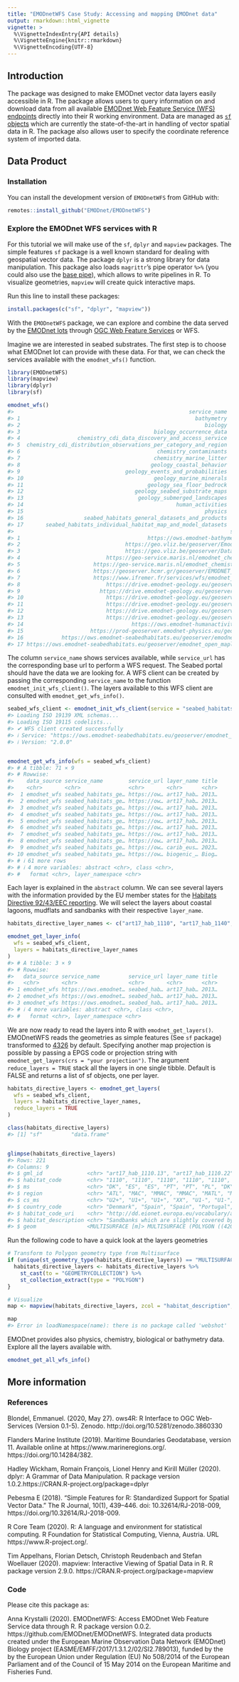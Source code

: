 ```yaml
---
title: "EMODnetWFS Case Study: Accessing and mapping EMODnet data"
output: rmarkdown::html_vignette
vignette: >
  %\VignetteIndexEntry{API details}
  %\VignetteEngine{knitr::rmarkdown}
  %\VignetteEncoding{UTF-8}
---
```





## Introduction

The package was designed to make EMODnet vector data layers easily accessible in R. The package allows users to query information on and download data from all available [EMODnet Web Feature Service (WFS) endpoints](https://emodnet.ec.europa.eu/geonetwork/emodnet/eng/catalog.search#/home) directly into their R working environment. Data are managed as [`sf` objects](https://r-spatial.github.io/sf/) which are currently the state-of-the-art in handling of vector spatial data in R. The package also allows user to specify the coordinate reference system of imported data.

## Data Product
### Installation

You can install the development version of `EMODnetWFS` from GitHub with:


``` r
remotes::install_github("EMODnet/EMODnetWFS")
```

### Explore the EMODnet WFS services with R

For this tutorial we will make use of the `sf`,  `dplyr`  and `mapview` packages. The simple features `sf` package is a well known standard for dealing with geospatial vector data. The package `dplyr` is a strong library for data manipulation. This package also loads `magrittr`'s pipe operator `%>%` (you could also use the [base pipe](https://r4ds.hadley.nz/workflow-pipes.html)), which allows to write pipelines in R. To visualize geometries,  `mapview` will create quick interactive maps.

Run this line to install these packages:


``` r
install.packages(c("sf", "dplyr", "mapview"))
```



With the `EMODnetWFS` package, we can explore and combine the data served by the [EMODnet lots ](https://www.emodnet.eu/en/portals) through [OGC Web Feature Services](https://en.wikipedia.org/wiki/Web_Feature_Service) or WFS.

Imagine we are interested in seabed substrates. The first step is to choose what EMODnet lot can provide with these data. For that, we can check the services available with the `emodnet_wfs()` function.


``` r
library(EMODnetWFS)
library(mapview)
library(dplyr)
library(sf)

emodnet_wfs()
#>                                                       service_name
#> 1                                                       bathymetry
#> 2                                                          biology
#> 3                                          biology_occurrence_data
#> 4                  chemistry_cdi_data_discovery_and_access_service
#> 5  chemistry_cdi_distribution_observations_per_category_and_region
#> 6                                           chemistry_contaminants
#> 7                                          chemistry_marine_litter
#> 8                                         geology_coastal_behavior
#> 9                                 geology_events_and_probabilities
#> 10                                         geology_marine_minerals
#> 11                                       geology_sea_floor_bedrock
#> 12                                   geology_seabed_substrate_maps
#> 13                                    geology_submerged_landscapes
#> 14                                                human_activities
#> 15                                                         physics
#> 16                   seabed_habitats_general_datasets_and_products
#> 17       seabed_habitats_individual_habitat_map_and_model_datasets
#>                                                                    service_url
#> 1                                        https://ows.emodnet-bathymetry.eu/wfs
#> 2                                 https://geo.vliz.be/geoserver/Emodnetbio/wfs
#> 3                                 https://geo.vliz.be/geoserver/Dataportal/wfs
#> 4                           https://geo-service.maris.nl/emodnet_chemistry/wfs
#> 5                       https://geo-service.maris.nl/emodnet_chemistry_p36/wfs
#> 6                       https://geoserver.hcmr.gr/geoserver/EMODNET_SHARED/wfs
#> 7                       https://www.ifremer.fr/services/wfs/emodnet_chemistry2
#> 8                           https://drive.emodnet-geology.eu/geoserver/tno/wfs
#> 9                         https://drive.emodnet-geology.eu/geoserver/ispra/wfs
#> 10                          https://drive.emodnet-geology.eu/geoserver/gsi/wfs
#> 11                          https://drive.emodnet-geology.eu/geoserver/bgr/wfs
#> 12                          https://drive.emodnet-geology.eu/geoserver/gtk/wfs
#> 13                          https://drive.emodnet-geology.eu/geoserver/bgs/wfs
#> 14                                  https://ows.emodnet-humanactivities.eu/wfs
#> 15                     https://prod-geoserver.emodnet-physics.eu/geoserver/ows
#> 16            https://ows.emodnet-seabedhabitats.eu/geoserver/emodnet_open/wfs
#> 17 https://ows.emodnet-seabedhabitats.eu/geoserver/emodnet_open_maplibrary/wfs
```



The column `service_name` shows services available, while  `service_url` has the corresponding base url to perform a WFS request. The Seabed portal should have the data we are looking for. A WFS client can be created by passing the corresponding `service_name` to the function `emodnet_init_wfs_client()`. The layers available to this WFS client are consulted with `emodnet_get_wfs_info()`.


``` r
seabed_wfs_client <- emodnet_init_wfs_client(service = "seabed_habitats_general_datasets_and_products")
#> Loading ISO 19139 XML schemas...
#> Loading ISO 19115 codelists...
#> ✔ WFS client created successfully
#> ℹ Service: "https://ows.emodnet-seabedhabitats.eu/geoserver/emodnet_open/wfs"
#> ℹ Version: "2.0.0"
```

``` r

emodnet_get_wfs_info(wfs = seabed_wfs_client)
#> # A tibble: 71 × 9
#> # Rowwise: 
#>    data_source service_name        service_url layer_name title
#>    <chr>       <chr>               <chr>       <chr>      <chr>
#>  1 emodnet_wfs seabed_habitats_ge… https://ow… art17_hab… 2013…
#>  2 emodnet_wfs seabed_habitats_ge… https://ow… art17_hab… 2013…
#>  3 emodnet_wfs seabed_habitats_ge… https://ow… art17_hab… 2013…
#>  4 emodnet_wfs seabed_habitats_ge… https://ow… art17_hab… 2013…
#>  5 emodnet_wfs seabed_habitats_ge… https://ow… art17_hab… 2013…
#>  6 emodnet_wfs seabed_habitats_ge… https://ow… art17_hab… 2013…
#>  7 emodnet_wfs seabed_habitats_ge… https://ow… art17_hab… 2013…
#>  8 emodnet_wfs seabed_habitats_ge… https://ow… art17_hab… 2013…
#>  9 emodnet_wfs seabed_habitats_ge… https://ow… carib_eus… 2023…
#> 10 emodnet_wfs seabed_habitats_ge… https://ow… biogenic_… Biog…
#> # ℹ 61 more rows
#> # ℹ 4 more variables: abstract <chr>, class <chr>,
#> #   format <chr>, layer_namespace <chr>
```



Each layer is explained in the `abstract` column. We can see several layers with the information provided by the EU member states for the [Habitats Directive 92/43/EEC reporting](https://www.eea.europa.eu/data-and-maps/data/article-17-database-habitats-directive-92-43-eec-2). We will select the layers about coastal lagoons, mudflats and sandbanks with their respective `layer_name`.


``` r
habitats_directive_layer_names <- c("art17_hab_1110", "art17_hab_1140", "art17_hab_1150")

emodnet_get_layer_info(
  wfs = seabed_wfs_client,
  layers = habitats_directive_layer_names
)
#> # A tibble: 3 × 9
#> # Rowwise: 
#>   data_source service_name         service_url layer_name title
#>   <chr>       <chr>                <chr>       <chr>      <chr>
#> 1 emodnet_wfs https://ows.emodnet… seabed_hab… art17_hab… 2013…
#> 2 emodnet_wfs https://ows.emodnet… seabed_hab… art17_hab… 2013…
#> 3 emodnet_wfs https://ows.emodnet… seabed_hab… art17_hab… 2013…
#> # ℹ 4 more variables: abstract <chr>, class <chr>,
#> #   format <chr>, layer_namespace <chr>
```



We are now ready to read the layers into R with `emodnet_get_layers()`. EMODnetWFS reads the geometries as simple features (See `sf` package) transformed to [4326](https://epsg.io/4326) by default. Specifying another map projection is possible by passing a EPGS code or projection string with `emodnet_get_layers(crs = "your projection")`. The argument `reduce_layers = TRUE` stack all the layers in one single tibble. Default is FALSE and returns a list of sf objects, one per layer.


``` r
habitats_directive_layers <- emodnet_get_layers(
  wfs = seabed_wfs_client,
  layers = habitats_directive_layer_names,
  reduce_layers = TRUE
)

class(habitats_directive_layers)
#> [1] "sf"         "data.frame"
```

``` r

glimpse(habitats_directive_layers)
#> Rows: 221
#> Columns: 9
#> $ gml_id              <chr> "art17_hab_1110.13", "art17_hab_1110.22", "art17_hab_1110.25", "ar…
#> $ habitat_code        <chr> "1110", "1110", "1110", "1110", "1110", "1110", "1110", "1110", "1…
#> $ ms                  <chr> "DK", "ES", "ES", "PT", "PT", "PL", "DK", "FR", "UK", "BE", "BE", …
#> $ region              <chr> "ATL", "MAC", "MMAC", "MMAC", "MATL", "MBAL", "MBAL", "MATL", "MAT…
#> $ cs_ms               <chr> "U2+", "U1+", "U1+", "XX", "U1-", "U1-", "U1-", "U1x", "U1x", "U1x…
#> $ country_code        <chr> "Denmark", "Spain", "Spain", "Portugal", "Portugal", "Poland", "De…
#> $ habitat_code_uri    <chr> "http://dd.eionet.europa.eu/vocabulary/art17_2018/habitats/1110", …
#> $ habitat_description <chr> "Sandbanks which are slightly covered by sea water all the time", …
#> $ geom                <MULTISURFACE [m]> MULTISURFACE (POLYGON ((420..., MULTISURFACE (POLYGON…
```



Run the following code to have a quick look at the layers geometries

``` r
# Transform to Polygon geometry type from Multisurface
if (unique(st_geometry_type(habitats_directive_layers)) == "MULTISURFACE") {
  habitats_directive_layers <- habitats_directive_layers %>%
    st_cast(to = "GEOMETRYCOLLECTION") %>%
    st_collection_extract(type = "POLYGON")
}

# Visualize
map <- mapview(habitats_directive_layers, zcol = "habitat_description", burst = TRUE)

map
#> Error in loadNamespace(name): there is no package called 'webshot'
```

EMODnet provides also physics, chemistry, biological or bathymetry data. Explore all the layers available with.


``` r
emodnet_get_all_wfs_info()
```

## More information

### References

Blondel, Emmanuel. (2020, May 27). ows4R: R Interface to OGC Web-Services (Version 0.1-5). Zenodo. http://doi.org/10.5281/zenodo.3860330

Flanders Marine Institute (2019). Maritime Boundaries Geodatabase, version 11. Available online at https://www.marineregions.org/. https://doi.org/10.14284/382.

Hadley Wickham, Romain François, Lionel Henry and Kirill Müller (2020). dplyr: A Grammar of Data Manipulation. R package version 1.0.2.https://CRAN.R-project.org/package=dplyr

Pebesma E (2018). “Simple Features for R: Standardized Support for Spatial Vector Data.” The R Journal, 10(1), 439–446. doi: 10.32614/RJ-2018-009, https://doi.org/10.32614/RJ-2018-009.

R Core Team (2020). R: A language and environment for statistical computing. R Foundation for Statistical Computing, Vienna, Austria. URL https://www.R-project.org/.

Tim Appelhans, Florian Detsch, Christoph Reudenbach and Stefan Woellauer (2020). mapview: Interactive Viewing of Spatial Data in R. R package version 2.9.0. https://CRAN.R-project.org/package=mapview

### Code

Please cite this package as:

Anna Krystalli (2020). EMODnetWFS: Access EMODnet Web Feature Service data through R. R package version 0.0.2. https://github.com/EMODnet/EMODnetWFS. Integrated data products created under the European Marine Observation Data Network (EMODnet) Biology project (EASME/EMFF/2017/1.3.1.2/02/SI2.789013), funded by the by the European Union under Regulation (EU) No 508/2014 of the European Parliament and of the Council of 15 May 2014 on the European Maritime and Fisheries Fund.
